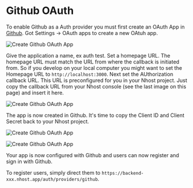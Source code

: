 # Github OAuth

To enable Github as a Auth provider you must first create an OAuth App in [Github](http://github.com/). Got Settings -> OAuth apps to create a new OAtuh app.

![Create Github OAuth App](/images/auth/github-1.png)

Give the application a name, ex auth test. Set a homepage URL. The homepage URL must match the URL from where the callback is initiated from. So if you develop on your local computer you might want to set the Homepage URL to `http://localhost:3000`. Next set the AUthorization callback URL. This URL is preconfigured for you in your Nhost project. Just copy the callback URL from your Nhost console (see the last image on this page) and insert it here.

![Create Github OAuth App](/images/auth/github-2.png)

The app is now created in Github. It's time to copy the Client ID and Client Secret back to your Nhost project.

![Create Github OAuth App](/images/auth/github-3.png)

![Create Github OAuth App](/images/auth/github-4.png)

Your app is now configured with Github and users can now register and sign in with Github.

To register users, simply direct them to `https://backend-xxx.nhost.app/auth/providers/github`.
